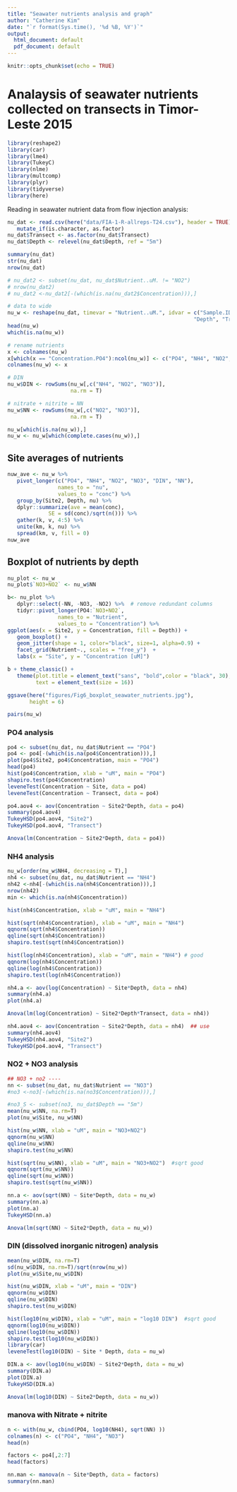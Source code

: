 ```yaml
---
title: "Seawater nutrients analysis and graph"
author: "Catherine Kim"
date: "`r format(Sys.time(), '%d %B, %Y')`"
output:
  html_document: default
  pdf_document: default
---
```


```r
knitr::opts_chunk$set(echo = TRUE)
```

# Analaysis of seawater nutrients collected on transects in Timor-Leste 2015

```r
library(reshape2)
library(car)
library(lme4)
library(TukeyC)
library(nlme)
library(multcomp)
library(plyr)
library(tidyverse)
library(here)
```

Reading in seawater nutrient data from flow injection analysis:

```r
nu_dat <- read.csv(here("data/FIA-1-R-allreps-T24.csv"), header = TRUE) %>% 
   mutate_if(is.character, as.factor)
nu_dat$Transect <- as.factor(nu_dat$Transect)  
nu_dat$Depth <- relevel(nu_dat$Depth, ref = "5m")

summary(nu_dat)
str(nu_dat)
nrow(nu_dat)

# nu_dat2 <- subset(nu_dat, nu_dat$Nutrient..uM. != "NO2")
# nrow(nu_dat2)
# nu_dat2 <-nu_dat2[-(which(is.na(nu_dat2$Concentration))),]
```

```r
# data to wide
nu_w <- reshape(nu_dat, timevar = "Nutrient..uM.", idvar = c("Sample.ID", "Site2", "Site",
                                                           "Depth", "Transect", "Rep", "Location"), direction = "wide")
head(nu_w)
which(is.na(nu_w))

# rename nutrients
x <- colnames(nu_w)
x[which(x == "Concentration.PO4"):ncol(nu_w)] <- c("PO4", "NH4", "NO2", "NO3")
colnames(nu_w) <- x

# DIN
nu_w$DIN <- rowSums(nu_w[,c("NH4", "NO2", "NO3")],
                    na.rm = T)

# nitrate + nitrite = NN
nu_w$NN <- rowSums(nu_w[,c("NO2", "NO3")],
                    na.rm = T)

nu_w[which(is.na(nu_w)),]
nu_w <- nu_w[which(complete.cases(nu_w)),]
```

## Site averages of nutrients

```r
nuw_ave <- nu_w %>% 
   pivot_longer(c("PO4", "NH4", "NO2", "NO3", "DIN", "NN"), 
                names_to = "nu", 
                values_to = "conc") %>% 
   group_by(Site2, Depth, nu) %>% 
   dplyr::summarize(ave = mean(conc),
             SE = sd(conc)/sqrt(n())) %>%
   gather(k, v, 4:5) %>% 
   unite(km, k, nu) %>% 
   spread(km, v, fill = 0)
nuw_ave
```

## Boxplot of nutrients by depth

```r
nu_plot <- nu_w
nu_plot$`NO3+NO2` <- nu_w$NN

b<- nu_plot %>% 
   dplyr::select(-NN, -NO3, -NO2) %>%  # remove redundant columns 
   tidyr::pivot_longer(PO4:`NO3+NO2`,
                names_to = "Nutrient",
                values_to = "Concentration") %>% 
ggplot(aes(x = Site2, y = Concentration, fill = Depth)) + 
   geom_boxplot() + 
   geom_jitter(shape = 1, color="black", size=1, alpha=0.9) +
   facet_grid(Nutrient~., scales = "free_y")  +
   labs(x = "Site", y = "Concentration [uM]")

b + theme_classic() +
   theme(plot.title = element_text("sans", "bold",color = "black", 30),
         text = element_text(size = 16))

ggsave(here("figures/Fig6_boxplot_seawater_nutrients.jpg"),
       height = 6)
```

```r
pairs(nu_w)
```

### PO4 analysis

```r
po4 <- subset(nu_dat, nu_dat$Nutrient == "PO4")
po4 <- po4[-(which(is.na(po4$Concentration))),]
plot(po4$Site2, po4$Concentration, main = "PO4")
head(po4)
hist(po4$Concentration, xlab = "uM", main = "PO4")
shapiro.test(po4$Concentration)
leveneTest(Concentration ~ Site, data = po4)
leveneTest(Concentration ~ Transect, data = po4)
```

```r
po4.aov4 <- aov(Concentration ~ Site2*Depth, data = po4)  
summary(po4.aov4)
TukeyHSD(po4.aov4, "Site2")
TukeyHSD(po4.aov4, "Transect")

Anova(lm(Concentration ~ Site2*Depth, data = po4))
```

### NH4 analysis

```r
nu_w[order(nu_w$NH4, decreasing = T),]
nh4 <- subset(nu_dat, nu_dat$Nutrient == "NH4")
nh42 <-nh4[-(which(is.na(nh4$Concentration))),]
nrow(nh42)
min <- which(is.na(nh4$Concentration))

hist(nh4$Concentration, xlab = "uM", main = "NH4")

hist(sqrt(nh4$Concentration), xlab = "uM", main = "NH4")
qqnorm(sqrt(nh4$Concentration))
qqline(sqrt(nh4$Concentration))
shapiro.test(sqrt(nh4$Concentration))

hist(log(nh4$Concentration), xlab = "uM", main = "NH4") # good
qqnorm(log(nh4$Concentration))
qqline(log(nh4$Concentration))
shapiro.test(log(nh4$Concentration))
```

```r
nh4.a <- aov(log(Concentration) ~ Site*Depth, data = nh4)
summary(nh4.a)
plot(nh4.a)

Anova(lm(log(Concentration) ~ Site2*Depth*Transect, data = nh4))

nh4.aov4 <- aov(Concentration ~ Site2*Depth, data = nh4)  ## use
summary(nh4.aov4)
TukeyHSD(nh4.aov4, "Site2")
TukeyHSD(po4.aov4, "Transect")
```

### NO2 + NO3 analysis

```r
## NO3 + no2 ----
nn <- subset(nu_dat, nu_dat$Nutrient == "NO3")
#no3 <-no3[-(which(is.na(no3$Concentration))),]

#no3_S <- subset(no3, nu_dat$Depth == "5m")
mean(nu_w$NN, na.rm=T)
plot(nu_w$Site, nu_w$NN)

hist(nu_w$NN, xlab = "uM", main = "NO3+NO2")
qqnorm(nu_w$NN)
qqline(nu_w$NN)
shapiro.test(nu_w$NN)

hist(sqrt(nu_w$NN), xlab = "uM", main = "NO3+NO2")  #sqrt good
qqnorm(sqrt(nu_w$NN))
qqline(sqrt(nu_w$NN))
shapiro.test(sqrt(nu_w$NN))

nn.a <- aov(sqrt(NN) ~ Site*Depth, data = nu_w)
summary(nn.a)
plot(nn.a)
TukeyHSD(nn.a)

Anova(lm(sqrt(NN) ~ Site2*Depth, data = nu_w))
```

### DIN (dissolved inorganic nitrogen) analysis

```r
mean(nu_w$DIN, na.rm=T)
sd(nu_w$DIN, na.rm=T)/sqrt(nrow(nu_w))
plot(nu_w$Site,nu_w$DIN)

hist(nu_w$DIN, xlab = "uM", main = "DIN")
qqnorm(nu_w$DIN)
qqline(nu_w$DIN)
shapiro.test(nu_w$DIN)

hist(log10(nu_w$DIN), xlab = "uM", main = "log10 DIN")  #sqrt good
qqnorm(log10(nu_w$DIN))
qqline(log10(nu_w$DIN))
shapiro.test(log10(nu_w$DIN))
library(car)
leveneTest(log10(DIN) ~ Site * Depth, data = nu_w)
```

```r
DIN.a <- aov(log10(nu_w$DIN) ~ Site2*Depth, data = nu_w)
summary(DIN.a)
plot(DIN.a)
TukeyHSD(DIN.a)

Anova(lm(log10(DIN) ~ Site2*Depth, data = nu_w))
```

### manova with Nitrate + nitrite

```r
n <- with(nu_w, cbind(PO4, log10(NH4), sqrt(NN) ))
colnames(n) <- c("PO4", "NH4", "NO3")
head(n)

factors <- po4[,2:7]
head(factors)

nn.man <- manova(n ~ Site*Depth, data = factors)
summary(nn.man)
```
